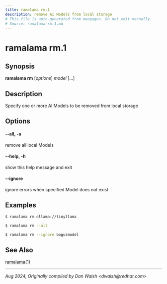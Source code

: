 ```yaml
---
title: ramalama rm.1
description: remove AI Models from local storage
# This file is auto-generated from manpages. Do not edit manually.
# Source: ramalama-rm.1.md
---
```


# ramalama rm.1

## Synopsis
**ramalama rm** [*options*] *model* [...]

## Description
Specify one or more AI Models to be removed from local storage

## Options

#### **--all**, **-a**
remove all local Models

#### **--help**, **-h**
show this help message and exit

#### **--ignore**
ignore errors when specified Model does not exist

## Examples

```bash
$ ramalama rm ollama://tinyllama

$ ramalama rm --all

$ ramalama rm --ignore bogusmodel
```

## See Also
[ramalama(1)](/docs/commands/ramalama/)

---

*Aug 2024, Originally compiled by Dan Walsh &lt;dwalsh&#64;redhat.com&gt;*